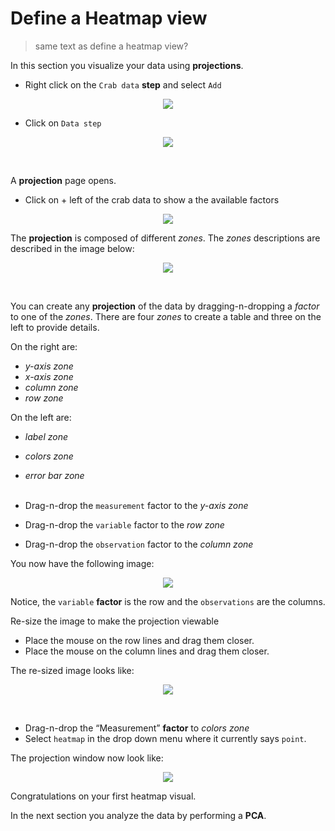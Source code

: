 # Define a Heatmap view

> same text as define a heatmap view?

In this section you visualize your data using __projections__.

* Right click on the `Crab data` __step__ and select `Add`

<center><img src="images/Rightclick_on_crabs_data.png"></center>

* Click on `Data step`

<center><img src="images/Click_on_datastep_adding.png"></center>\

A __projection__ page opens.

* Click on + left of the crab data to show a the available factors

<center><img src="images/Click_on_factors_crab_data.png"></center>
  
The __projection__ is composed of different _zones_. The _zones_ descriptions are described in the image below:

<center><img src="images/View_zones_description.png"></center>\

You can create any __projection__ of the data by dragging-n-dropping a _factor_ to one of the _zones_. There are four _zones_ to create a table and three on the left to provide details.

On the right are:

* _y-axis zone_
* _x-axis zone_
* _column zone_
* _row zone_

On the left are:

* _label zone_
* _colors zone_
* _error bar zone_
\
\

* Drag-n-drop the ``measurement`` factor to the _y-axis zone_
* Drag-n-drop the ``variable`` factor to the _row zone_
* Drag-n-drop the ``observation`` factor to the _column zone_

You now have the following image:

<center><img src="images/View_projection_default_size.png"></center>

Notice, the `variable` __factor__ is the row and the `observations` are the columns.

Re-size the image to make the projection viewable

* Place the mouse on the row lines and drag them closer.
* Place the mouse on the column lines and drag them closer.

The re-sized image looks like:

<center><img src="images/View_projection_resized.png"></center>\

* Drag-n-drop the "Measurement" __factor__ to _colors zone_
* Select `heatmap` in the drop down menu where it currently says `point`. 

The projection window now look like:

<center><img src="images/View_heatmap_projection.png"></center>



Congratulations on your first heatmap visual. 

In the next section you analyze the data by performing a __PCA__.